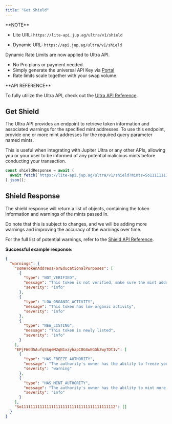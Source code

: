 ```yaml
---
title: "Get Shield"
---
```


<Info>
  **NOTE**

  - Lite URL: `https://lite-api.jup.ag/ultra/v1/shield`

  - Dynamic URL: `https://api.jup.ag/ultra/v1/shield`

  Dynamic Rate Limits are now applied to Ultra API.

  * No Pro plans or payment needed.
  * Simply generate the universal API Key via [Portal](https://portal.jup.ag)
  * Rate limits scale together with your swap volume.

<CardGroup cols={1}>
  <Card title="Read more about Ultra API Dynamic Rate Limit" href="/portal/rate-limit" icon="book-open" horizontal/>
</CardGroup>
</Info>

<Tip>
  **API REFERENCE**

  To fully utilize the Ultra API, check out the [Ultra API Reference](/api-reference/ultra/shield).
</Tip>

## Get Shield

The Ultra API provides an endpoint to retrieve token information and associated warnings for the specified mint addresses. To use this endpoint, provide one or more mint addresses for the required query parameter named mints.

This is useful when integrating with Jupiter Ultra or any other APIs, allowing you or your user to be informed of any potential malicious mints before conducting your transaction.

```js
const shieldResponse = await (
  await fetch(`https://lite-api.jup.ag/ultra/v1/shield?mints=So11111111111111111111111111111111111111112,EPjFWdd5AufqSSqeM2qN1xzybapC8G4wEGGkZwyTDt1v,someTokenAddressForEducationalPurposes`)
).json();
```

## Shield Response

The shield response will return a list of objects, containing the token information and warnings of the mints passed in.

Do note that this is subject to changes, and we will be adding more warnings and improving the accuracy of the warnings over time.

For the full list of potential warnings, refer to the [Shield API Reference](/api/ultra-api/shield).

**Successful example response:**

```json expandable
{
  "warnings": {
    "someTokenAddressForEducationalPurposes": [
      {
        "type": "NOT_VERIFIED",
        "message": "This token is not verified, make sure the mint address is correct before trading",
        "severity": "info"
      },
      {
        "type": "LOW_ORGANIC_ACTIVITY",
        "message": "This token has low organic activity",
        "severity": "info"
      },
      {
        "type": "NEW_LISTING",
        "message": "This token is newly listed",
        "severity": "info"
      }
    ],
    "EPjFWdd5AufqSSqeM2qN1xzybapC8G4wEGGkZwyTDt1v": [
      {
        "type": "HAS_FREEZE_AUTHORITY",
        "message": "The authority's owner has the ability to freeze your token account, preventing you from further trading",
        "severity": "warning"
      },
      {
        "type": "HAS_MINT_AUTHORITY",
        "message": "The authority's owner has the ability to mint more tokens",
        "severity": "info"
      }
    ],
    "So11111111111111111111111111111111111111112": []
  }
}
```
